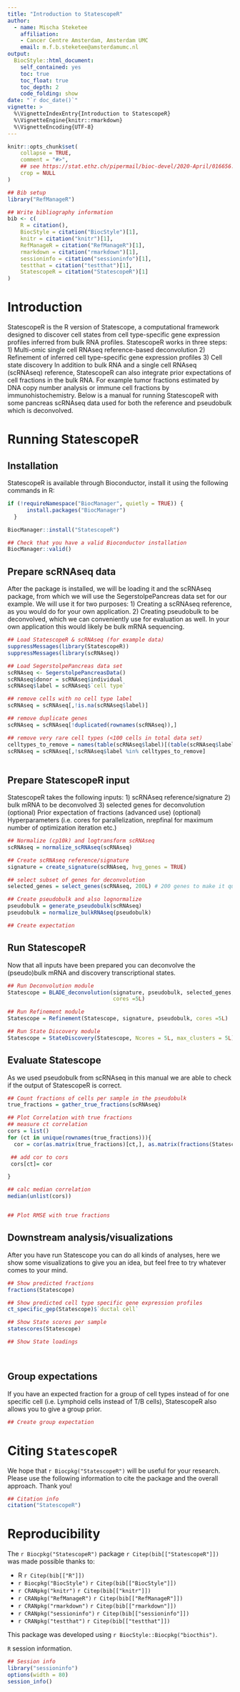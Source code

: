 ```yaml
---
title: "Introduction to StatescopeR"
author: 
  - name: Mischa Steketee
    affiliation:
    - Cancer Centre Amsterdam, Amsterdam UMC
    email: m.f.b.steketee@amsterdamumc.nl
output: 
  BiocStyle::html_document:
    self_contained: yes
    toc: true
    toc_float: true
    toc_depth: 2
    code_folding: show
date: "`r doc_date()`"
vignette: >
  %\VignetteIndexEntry{Introduction to StatescopeR}
  %\VignetteEngine{knitr::rmarkdown}
  %\VignetteEncoding{UTF-8}  
---
```


```r
knitr::opts_chunk$set(
    collapse = TRUE,
    comment = "#>",
    ## see https://stat.ethz.ch/pipermail/bioc-devel/2020-April/016656.html
    crop = NULL 
)
```

```r
## Bib setup
library("RefManageR")

## Write bibliography information
bib <- c(
    R = citation(),
    BiocStyle = citation("BiocStyle")[1],
    knitr = citation("knitr")[1],
    RefManageR = citation("RefManageR")[1],
    rmarkdown = citation("rmarkdown")[1],
    sessioninfo = citation("sessioninfo")[1],
    testthat = citation("testthat")[1],
    StatescopeR = citation("StatescopeR")[1]
)
```
# Introduction
StatescopeR is the R version of Statescope, a computational framework designed
to discover cell states from cell type-specific gene expression profiles
inferred from bulk RNA profiles.
StatescopeR works in three steps:
1) Multi-omic single cell RNAseq reference-based deconvolution
2) Refinement of inferred cell type-specific gene expression profiles
3) Cell state discovery
In addition to bulk RNA and a single cell RNAseq (scRNAseq) reference, 
StatescopeR can also integrate prior expectations of cell fractions in the bulk
RNA. For example tumor fractions estimated by DNA copy number analysis or immune
cell fractions by immunohistochemistry. Below is a manual for running
StatescopeR with some pancreas scRNAseq data used for both the reference and 
pseudobulk which is deconvolved.

# Running StatescopeR

## Installation
StatescopeR is available through Bioconductor, install it using the following
commands in R:

```r
if (!requireNamespace("BiocManager", quietly = TRUE)) {
      install.packages("BiocManager")
  }

BiocManager::install("StatescopeR")

## Check that you have a valid Bioconductor installation
BiocManager::valid()
```

## Prepare scRNAseq data
After the package is installed, we will be loading it and the scRNAseq package,
from which we will use the SegerstolpePancreas data set for our example. 
We will use it for two purposes:
1) Creating a scRNAseq reference, as you would do for your own application.
2) Creating pseudobulk to be deconvolved, which we can conveniently use for
evaluation as well. In your own application this would likely be bulk mRNA 
sequencing.

```r
## Load StatescopeR & scRNAseq (for example data)
suppressMessages(library(StatescopeR))
suppressMessages(library(scRNAseq))

## Load SegerstolpePancreas data set
scRNAseq <- SegerstolpePancreasData()
scRNAseq$donor = scRNAseq$individual
scRNAseq$label = scRNAseq$`cell type`

## remove cells with no cell type label
scRNAseq = scRNAseq[,!is.na(scRNAseq$label)]

## remove duplicate genes
scRNAseq = scRNAseq[!duplicated(rownames(scRNAseq)),]

## remove very rare cell types (<100 cells in total data set)
celltypes_to_remove = names(table(scRNAseq$label)[(table(scRNAseq$label) <100)])
scRNAseq = scRNAseq[,!scRNAseq$label %in% celltypes_to_remove]
    
```
## Prepare StatescopeR input
StatescopeR takes the following inputs:
1) scRNAseq reference/signature
2) bulk mRNA to be deconvolved
3) selected genes for deconvolution
(optional) Prior expectation of fractions (advanced use)
(optional) Hyperparameters (i.e. cores for parallelization, nrepfinal for
maximum number of optimization iteration etc.)

```r
## Normalize (cp10k) and logtransform scRNAseq
scRNAseq = normalize_scRNAseq(scRNAseq)

## Create scRNAseq reference/signature
signature = create_signature(scRNAseq, hvg_genes = TRUE)

## select subset of genes for deconvolution
selected_genes = select_genes(scRNAseq, 200L) # 200 genes to make it quick

## Create pseudobulk and also lognormalize
pseudobulk = generate_pseudobulk(scRNAseq)
pseudobulk = normalize_bulkRNAseq(pseudobulk)

## Create expectation

```

## Run StatescopeR
Now that all inputs have been prepared you can deconvolve the (pseudo)bulk mRNA 
and discovery transcriptional states.

```r
## Run Deconvolution module
Statescope = BLADE_deconvolution(signature, pseudobulk, selected_genes,
                                 cores =5L)

## Run Refinement module
Statescope = Refinement(Statescope, signature, pseudobulk, cores =5L)

## Run State Discovery module
Statescope = StateDiscovery(Statescope, Ncores = 5L, max_clusters = 5L)
```

## Evaluate Statescope
As we used pseudobulk from scRNAseq in this manual we are able to check if the
output of StatescopeR is correct.

```r
## Count fractions of cells per sample in the pseudobulk
true_fractions = gather_true_fractions(scRNAseq)

## Plot Correlation with true fractions
## measure ct correlation
cors = list()
for (ct in unique(rownames(true_fractions))){
  cor = cor(as.matrix(true_fractions)[ct,], as.matrix(fractions(Statescope))[ct,])

 ## add cor to cors
 cors[ct]= cor

}

## calc median correlation
median(unlist(cors))


## Plot RMSE with true fractions

```

## Downstream analysis/visualizations
After you have run Statescope you can do all kinds of analyses, here we show 
some visualizations to give you an idea, but feel free to try whatever comes to
your mind.

```r
## Show predicted fractions
fractions(Statescope)

## Show predicted cell type specific gene expression profiles
ct_specific_gep(Statescope)$`ductal cell`

## Show State scores per sample
statescores(Statescope)

## Show State loadings




```

## Group expectations
If you have an expected fraction for a group of cell types instead of for one 
specific cell (i.e. Lymphoid cells instead of T/B cells), StatescopeR also 
allows you to give a group prior.

```r
## Create group expectation


```

# Citing `StatescopeR`

We hope that `r Biocpkg("StatescopeR")` will be useful for your research. Please use the following information to cite the package and the overall approach. Thank you!

```r
## Citation info
citation("StatescopeR")
```


# Reproducibility

The `r Biocpkg("StatescopeR")` package `r Citep(bib[["StatescopeR"]])` was made possible thanks to:

-   R `r Citep(bib[["R"]])`
-   `r Biocpkg("BiocStyle")` `r Citep(bib[["BiocStyle"]])`
-   `r CRANpkg("knitr")` `r Citep(bib[["knitr"]])`
-   `r CRANpkg("RefManageR")` `r Citep(bib[["RefManageR"]])`
-   `r CRANpkg("rmarkdown")` `r Citep(bib[["rmarkdown"]])`
-   `r CRANpkg("sessioninfo")` `r Citep(bib[["sessioninfo"]])`
-   `r CRANpkg("testthat")` `r Citep(bib[["testthat"]])`

This package was developed using `r BiocStyle::Biocpkg("biocthis")`.

`R` session information.

```r
## Session info
library("sessioninfo")
options(width = 80)
session_info()
```
